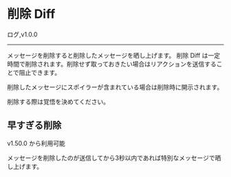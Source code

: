 

# 削除 Diff

<FeatureBadge>ログ</FeatureBadge>,<VersionBadge>v1.0.0</VersionBadge>

---

メッセージを削除すると削除したメッセージを晒し上げます。
<Callout type="info">
  削除 Diff
  は一定時間で削除されます。削除せず取っておきたい場合はリアクションを送信することで阻止できます。
</Callout>

<Callout type="warning">

削除したメッセージにスポイラーが含まれている場合は削除時に開示されます。

削除する際は覚悟を決めてください。

</Callout>

## 早すぎる削除

<VersionBadge>v1.50.0</VersionBadge> から利用可能

メッセージを削除したのが送信してから3秒以内であれば特別なメッセージで晒し上げます。
